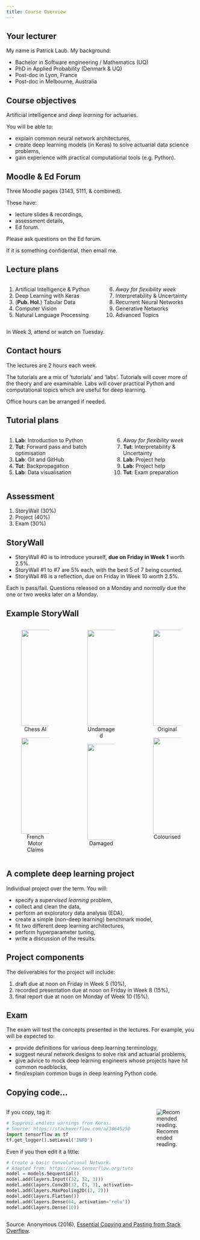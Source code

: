 ```yaml
---
title: Course Overview
---
```


## Your lecturer

My name is Patrick Laub.
My background:

- Bachelor in Software engineering / Mathematics (UQ)
- PhD in Applied Probability (Denmark & UQ)
- Post-doc in Lyon, France
- Post-doc in Melbourne, Australia

## Course objectives

Artificial intelligence and _deep learning_ for actuaries.

You will be able to:

- explain common neural network architectures,
- create deep learning models (in Keras) to solve actuarial data science problems,
- gain experience with practical computational tools (e.g. Python).

## Moodle & Ed Forum

Three Moodle pages (3143, 5111, & combined).

These have:

- lecture slides & recordings,
- assessment details,
- Ed forum.

Please ask questions on the Ed forum.

If it is something confidential, then email me.


## Lecture plans

::: columns
::: column

1. Artificial Intelligence & Python
2. Deep Learning with Keras
3. (**Pub. Hol.**) Tabular Data
4. Computer Vision
5. Natural Language Processing

:::
::: column

6. _Away for flexibility week_
7. Interpretability & Uncertainty
8. Recurrent Neural Networks
9. Generative Networks
10. Advanced Topics

:::
:::

In Week 3, attend or watch on Tuesday.

## Contact hours

The lectures are 2 hours each week.

The tutorials are a mix of 'tutorials' and 'labs'.
Tutorials will cover more of the theory and are examinable.
Labs will cover practical Python and computational topics which are useful for deep learning.

Office hours can be arranged if needed.

## Tutorial plans

::: columns
::: column

1. **Lab**: Introduction to Python
2. **Tut**: Forward pass and batch optimisation
3. **Lab**: Git and GitHub
4. **Tut**: Backpropagation
5. **Lab**: Data visualisation

:::
::: column

6. _Away for flexibility week_
7. **Tut**: Interpretability & Uncertainty
8. **Lab**: Project help
9. **Lab**: Project help
10. **Tut**: Exam preparation

:::
:::

## Assessment

1. StoryWall (30%)
2. Project (40%)
3. Exam (30%)

## StoryWall

- StoryWall #0 is to introduce yourself, **due on Friday in Week 1** worth 2.5%.
- StoryWall #1 to #7 are 5% each, with the best 5 of 7 being counted.
- StoryWall #8 is a reflection, due on Friday in Week 10 worth 2.5%.

Each is pass/fail.
Questions released on a Monday and *normally* due the one or two weeks later on a Monday.

## Example StoryWall {.smaller}

::: columns
::: {.column width="33%"}

<center>
<figure class="tightCaption">
<img src="game-against-my-chess-ai.png" data-lazy-loaded="" style="height: 255px">
<figcaption aria-hidden="true">Chess AI</figcaption>
</figure>
<figure class="tightCaption">
<img src="france.svg" data-lazy-loaded="" style="height: 255px">
<figcaption aria-hidden="true">French Motor Claims</figcaption>
</figure>
</center>

:::
::: {.column width="33%"}

<center>
<figure class="tightCaption">
<img src="cyclone-undamaged-32605.jpeg" data-lazy-loaded="" style="height: 255px">
<figcaption aria-hidden="true">Undamaged</figcaption>
</figure>
<figure class="tightCaption">
<img src="cyclone-damaged-5493.jpeg" data-lazy-loaded="" style="height: 255px">
<figcaption aria-hidden="true">Damaged</figcaption>
</figure>
</center>

:::
::: {.column width="33%"}

<center>
<figure class="tightCaption">
<img src="dog-bw.jpeg" data-lazy-loaded="" style="height: 255px">
<figcaption aria-hidden="true">Original</figcaption>
</figure>
<figure class="tightCaption">
<img src="dog-colour.jpeg" data-lazy-loaded="" style="height: 255px">
<figcaption aria-hidden="true">Colourised</figcaption>
</figure>
</center>

:::
:::

## A complete deep learning project

Individual project over the term.
You will:

- specify a *supervised learning* problem,
- collect and clean the data,
- perform an exploratory data analysis (EDA),
- create a simple (non-deep learning) benchmark model,
- fit two different deep learning architectures,
- perform hyperparameter tuning,
- write a discussion of the results.


## Project components

The deliverables for the project will include:

1. draft due at noon on Friday in Week 5 (10%),
2. recorded presentation due at noon on Friday in Week 8 (15%),
3. final report due at noon on Monday of Week 10 (15%).

## Exam

The exam will test the concepts presented in the lectures.
For example, you will be expected to:

- provide definitions for various deep learning terminology,
- suggest neural network designs to solve risk and actuarial problems,
- give advice to mock deep learning engineers whose projects have hit common roadblocks,
- find/explain common bugs in deep learning Python code.

## Copying code...

::: columns
::: {.column width="70%"}

If you copy, tag it:
```python
# Suppress endless warnings from Keras.
# Source: https://stackoverflow.com/a/38645250
import tensorflow as tf
tf.get_logger().setLevel('INFO')
```

Even if you then edit it a little:
```python
# Create a basic Convolutional Network.
# Adapted from: https://www.tensorflow.org/tutorials/images/cnn
model = models.Sequential()
model.add(layers.Input((32, 32, 3)))
model.add(layers.Conv2D(32, (3, 3), activation='relu'))
model.add(layers.MaxPooling2D((2, 2)))
model.add(layers.Flatten())
model.add(layers.Dense(64, activation='relu'))
model.add(layers.Dense(10))
```
:::
::: {.column width="30%"}
![Recommended reading.](copying-pasting-stack-overflow.png)
:::
:::

::: footer
Source: Anonymous (2016), [Essential Copying and Pasting from Stack Overflow](https://github.com/dmnhut/read/raw/master/essential-copying-and-pasting-from-stack-overflow.pdf).
:::
